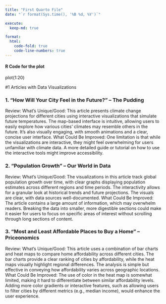 ```yaml
---
title: "First Quarto File"  
date: "`r format(Sys.time(), '%B %d, %Y')`"

execute:  
  keep-md: true

format:  
  html:  
    code-fold: true  
    code-line-numbers: true
---   
```

    
#### R Code for the plot
plot(1:20)

#1
Articles with Data Visualizations

### 1. "How Will Your City Feel in the Future?" – The Pudding
Review:
What’s Unique/Good: This article presents climate change projections for different cities using interactive visualizations that simulate future temperatures. The map-based interface is intuitive, allowing users to easily explore how various cities’ climates may resemble others in the future. It’s also visually engaging, with smooth animations and a clear, concise user interface.
What Could Be Improved: One limitation is that while the visualizations are interactive, they might feel overwhelming for users unfamiliar with climate data. A more detailed guide or tutorial on how to use the interactive tools might improve accessibility.

### 2. "Population Growth" – Our World in Data
Review:
What’s Unique/Good: The visualizations in this article track global population growth over time, with clear graphs displaying population estimates across different regions and time periods. The interactivity allows for a granular look at historical trends and future projections. The visuals are clear, with data sources well-documented.
What Could Be Improved: The article contains a large amount of information, which may overwhelm readers. Breaking the data into smaller, more digestible sections could make it easier for users to focus on specific areas of interest without scrolling through long sections of content.

### 3. "Most and Least Affordable Places to Buy a Home" – Priceonomics
Review:
What’s Unique/Good: This article uses a combination of bar charts and heat maps to compare home affordability across different cities. The bar charts provide a clear ranking of cities by affordability, while the heat maps visually highlight regional differences. The analysis is simple but effective in conveying how affordability varies across geographic locations.
What Could Be Improved: The use of color in the heat map is somewhat limited, making it hard to differentiate between similar affordability levels. Adding more color gradients or interactive features, such as allowing users to filter cities by different metrics (e.g., median income), would enhance the user experience.
